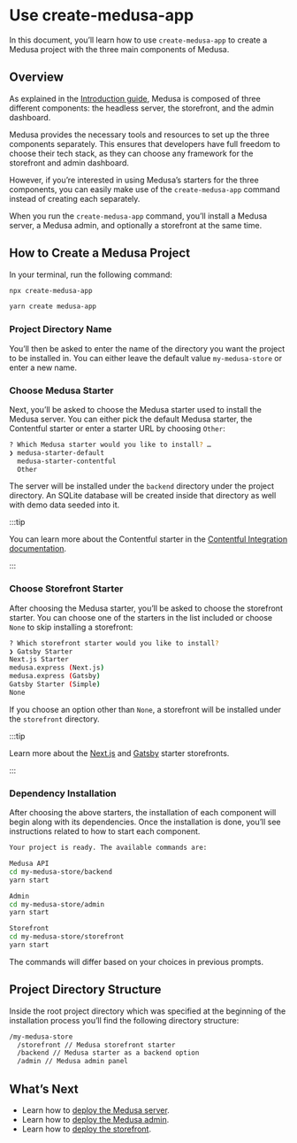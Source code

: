 
# Use create-medusa-app

In this document, you’ll learn how to use `create-medusa-app` to create a Medusa project with the three main components of Medusa.

## Overview

As explained in the [Introduction guide](../introduction.md), Medusa is composed of three different components: the headless server, the storefront, and the admin dashboard.

Medusa provides the necessary tools and resources to set up the three components separately. This ensures that developers have full freedom to choose their tech stack, as they can choose any framework for the storefront and admin dashboard.

However, if you’re interested in using Medusa’s starters for the three components, you can easily make use of the `create-medusa-app` command instead of creating each separately.

When you run the `create-medusa-app` command, you’ll install a Medusa server, a Medusa admin, and optionally a storefront at the same time.

## How to Create a Medusa Project

In your terminal, run the following command:

<Tabs groupId="npxyarn">
  <TabItem value="npx" label="NPX" default>

  ```bash
  npx create-medusa-app
  ```

  </TabItem>
  <TabItem value="yarn" label="Yarn">

  ```bash
  yarn create medusa-app
  ```

  </TabItem>
</Tabs>

### Project Directory Name

You’ll then be asked to enter the name of the directory you want the project to be installed in. You can either leave the default value `my-medusa-store` or enter a new name.

### Choose Medusa Starter

Next, you’ll be asked to choose the Medusa starter used to install the Medusa server. You can either pick the default Medusa starter, the Contentful starter or enter a starter URL by choosing `Other`:

```bash
? Which Medusa starter would you like to install? …
❯ medusa-starter-default
  medusa-starter-contentful
  Other
```

The server will be installed under the `backend` directory under the project directory. An SQLite database will be created inside that directory as well with demo data seeded into it.

:::tip

You can learn more about the Contentful starter in the [Contentful Integration documentation](../add-plugins/contentful/index.md).

:::

### Choose Storefront Starter

After choosing the Medusa starter, you’ll be asked to choose the storefront starter. You can choose one of the starters in the list included or choose `None` to skip installing a storefront:

```bash
? Which storefront starter would you like to install?
❯ Gatsby Starter
Next.js Starter
medusa.express (Next.js)
medusa.express (Gatsby)
Gatsby Starter (Simple)
None
```

If you choose an option other than `None`, a storefront will be installed under the `storefront` directory.

:::tip

Learn more about the [Next.js](../starters/nextjs-medusa-starter.md) and [Gatsby](../starters/gatsby-medusa-starter.md) starter storefronts.

:::

### Dependency Installation

After choosing the above starters, the installation of each component will begin along with its dependencies. Once the installation is done, you’ll see instructions related to how to start each component.

```bash
Your project is ready. The available commands are:

Medusa API
cd my-medusa-store/backend
yarn start

Admin
cd my-medusa-store/admin
yarn start

Storefront
cd my-medusa-store/storefront
yarn start
```

The commands will differ based on your choices in previous prompts.

## Project Directory Structure

Inside the root project directory which was specified at the beginning of the installation process you’ll find the following directory structure:

```bash
/my-medusa-store
  /storefront // Medusa storefront starter
  /backend // Medusa starter as a backend option 
  /admin // Medusa admin panel
```

## What’s Next

- Learn how to [deploy the Medusa server](../deployments/server/index.mdx).
- Learn how to [deploy the Medusa admin](../deployments/admin/index.mdx).
- Learn how to [deploy the storefront](../deployments/storefront/index.mdx).